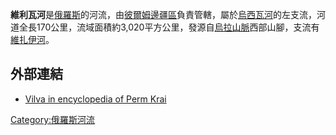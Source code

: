 '''維利瓦河'''是[[俄羅斯|俄羅斯]]的河流，由[[彼爾姆邊疆區|彼爾姆邊疆區]]負責管轄，屬於[[烏西瓦河|烏西瓦河]]的左支流，河道全長170公里，流域面積約3,020平方公里，發源自[[烏拉山脈|烏拉山脈]]西部山腳，支流有[[維扎伊河|維扎伊河]]。

==外部連結==
*[http://enc.permkultura.ru/showObject.do?object=1803757323 Vilva in encyclopedia of Perm Krai] {{Wayback|url=http://enc.permkultura.ru/showObject.do?object=1803757323 |date=20120316160401 }}

{{Russia-geo-stub}}
[[Category:俄羅斯河流|Category:俄羅斯河流]]